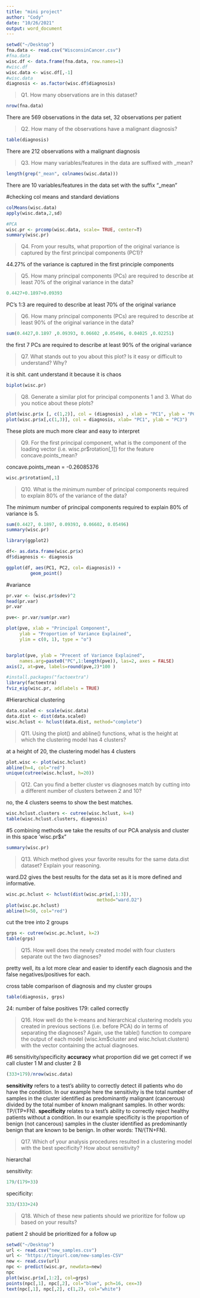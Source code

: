 ```yaml
---
title: "mini project"
author: "Cody"
date: "10/26/2021"
output: word_document
---
```


```r
setwd("~/Desktop")
fna.data <- read.csv("WisconsinCancer.csv")
#fna.data
wisc.df <- data.frame(fna.data, row.names=1)
#wisc.df
wisc.data <- wisc.df[,-1]
#wisc.data
diagnosis <- as.factor(wisc.df$diagnosis)
```

>Q1. How many observations are in this dataset?

```r
nrow(fna.data)
```
There are 569 observations in the data set, 32 observations per patient

>Q2. How many of the observations have a malignant diagnosis?

```r
table(diagnosis)
```
There are 212 observations with a malignant diagnosis

>Q3. How many variables/features in the data are suffixed with _mean?

```r
length(grep("_mean", colnames(wisc.data)))
```

There are 10 variables/features in the data set with the suffix "_mean"


#checking col means and standard deviations

```r
colMeans(wisc.data)
apply(wisc.data,2,sd)

#PCA
wisc.pr <- prcomp(wisc.data, scale= TRUE, center=T)
summary(wisc.pr)
```

>Q4. From your results, what proportion of the original variance is captured by the first principal components (PC1)?

44.27% of the variance is captured in the first principle components

>Q5. How many principal components (PCs) are required to describe at least 70% of the original variance in the data?

```r
0.4427+0.1897+0.09393
```
PC's 1:3 are required to describe at least 70% of the original variance

>Q6. How many principal components (PCs) are required to describe at least 90% of the original variance in the data?

```r
sum(0.4427,0.1897 ,0.09393, 0.06602 ,0.05496, 0.04025 ,0.02251)
```

the first 7 PCs are required to describe at least 90% of the original variance


>Q7. What stands out to you about this plot? Is it easy or difficult to understand? Why?

it is shit. cant understand it because it is chaos

```r
biplot(wisc.pr)
```


>Q8. Generate a similar plot for principal components 1 and 3. What do you notice about these plots?

```r
plot(wisc.pr$x [, c(1,2)], col = (diagnosis) , xlab = "PC1", ylab = "PC2")
plot(wisc.pr$x[,c(1,3)], col = diagnosis, xlab= "PC1", ylab = "PC3")
```

These plots are much more clear and easy to interpret


>Q9. For the first principal component, what is the component of the loading vector (i.e. wisc.pr$rotation[,1]) for the feature concave.points_mean?

concave.points_mean = -0.26085376
```r
wisc.pr$rotation[,1]
```


>Q10. What is the minimum number of principal components required to explain 80% of the variance of the data?

The minimum number of principal components required to explain 80% of variance is 5.

```r
sum(0.4427, 0.1897, 0.09393, 0.06602, 0.05496)
summary(wisc.pr)
```


```r
library(ggplot2)

df<- as.data.frame(wisc.pr$x)
df$diagnosis <- diagnosis

ggplot(df, aes(PC1, PC2, col= diagnosis)) +
         geom_point()
```


#variance
```r
pr.var <- (wisc.pr$sdev)^2
head(pr.var)
pr.var

pve<- pr.var/sum(pr.var)

plot(pve, xlab = "Principal Component", 
     ylab = "Proportion of Variance Explained", 
     ylim = c(0, 1), type = "o")


barplot(pve, ylab = "Precent of Variance Explained",
     names.arg=paste0("PC",1:length(pve)), las=2, axes = FALSE)
axis(2, at=pve, labels=round(pve,2)*100 )
```




```r
#install.packages("factoextra")
library(factoextra)
fviz_eig(wisc.pr, addlabels = TRUE)
```



#Hierarchical clustering
```r
data.scaled <- scale(wisc.data)
data.dist <- dist(data.scaled)
wisc.hclust <- hclust(data.dist, method="complete")
```


>Q11. Using the plot() and abline() functions, what is the height at which the clustering model has 4 clusters?

at a height of 20, the clustering model has 4 clusters
```r
plot.wisc <- plot(wisc.hclust)
abline(h=4, col="red")
unique(cutree(wisc.hclust, h=20))
```

>Q12. Can you find a better cluster vs diagnoses match by cutting into a different number of clusters between 2 and 10?

  no, the 4 clusters seems to show the best matches.

```r
wisc.hclust.clusters <- cutree(wisc.hclust, k=4)
table(wisc.hclust.clusters, diagnosis)
```



#5 combining methods
we take the results of our PCA analysis and cluster in this space 'wisc.pr$x"
```r
summary(wisc.pr)
```


>Q13. Which method gives your favorite results for the same data.dist dataset? Explain your reasoning.

ward.D2 gives the best results for the data set as it is more defined and informative.
```r
wisc.pc.hclust <- hclust(dist(wisc.pr$x[,1:3]), 
                                  method="ward.D2")
plot(wisc.pc.hclust)
abline(h=50, col="red")
```
cut the tree into 2 groups
```r
grps <- cutree(wisc.pc.hclust, k=2)
table(grps)
```

>Q15. How well does the newly created model with four clusters separate out the two diagnoses?

  pretty well, its a lot more clear and easier to identify each diagnosis and the false negatives/positives for each. 
  
cross table comparison of diagnosis and my cluster groups
```r
table(diagnosis, grps)
```

24: number of false positives
179: called correctly

>Q16. How well do the k-means and hierarchical clustering models you created in previous sections (i.e. before PCA) do in terms of separating the diagnoses? Again, use the table() function to compare the output of each model (wisc.km$cluster and wisc.hclust.clusters) with the vector containing the actual diagnoses.



#6 sensitivity/specificity
**accuracy** what proportion did we get correct if we call cluster 1 M and cluster 2 B
```r
(333+179)/nrow(wisc.data)
```

**sensitivity** refers to a test’s ability to correctly detect ill patients who do have the condition. In our example here the sensitivity is the total number of samples in the cluster identified as predominantly malignant (cancerous) divided by the total number of known malignant samples. In other words: TP/(TP+FN).
**specificity** relates to a test’s ability to correctly reject healthy patients without a condition. In our example specificity is the proportion of benign (not cancerous) samples in the cluster identified as predominantly benign that are known to be benign. In other words: TN/(TN+FN).

>Q17. Which of your analysis procedures resulted in a clustering model with the best specificity? How about sensitivity?

hierarchal 

sensitivity:
```r
179/(179+33)
```

specificity:
```r
333/(333+24)
```

>Q18. Which of these new patients should we prioritize for follow up based on your results?

patient 2 should be prioritized for a follow up

```r
setwd("~/Desktop")
url <- read.csv("new_samples.csv")
url <- "https://tinyurl.com/new-samples-CSV"
new <- read.csv(url)
npc <- predict(wisc.pr, newdata=new)
npc
plot(wisc.pr$x[,1:2], col=grps)
points(npc[,1], npc[,2], col="blue", pch=16, cex=3)
text(npc[,1], npc[,2], c(1,2), col="white")
```

